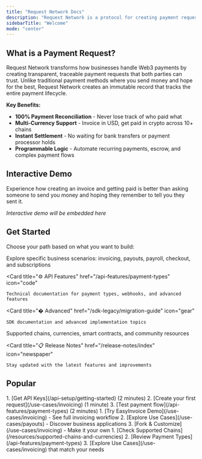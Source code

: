 ---
title: "Request Network Docs"
description: "Request Network is a protocol for creating payment requests and reconciling payments."
sidebarTitle: "Welcome"
mode: "center"
---

## What is a Payment Request?

Request Network transforms how businesses handle Web3 payments by creating transparent, traceable payment requests that both parties can trust. Unlike traditional payment methods where you send money and hope for the best, Request Network creates an immutable record that tracks the entire payment lifecycle.

**Key Benefits:**
- **100% Payment Reconciliation** - Never lose track of who paid what
- **Multi-Currency Support** - Invoice in USD, get paid in crypto across 10+ chains
- **Instant Settlement** - No waiting for bank transfers or payment processor holds
- **Programmable Logic** - Automate recurring payments, escrow, and complex payment flows

## Interactive Demo

<Card title="🚀 Try Request Network (Coming Soon)" icon="play">
  Experience how creating an invoice and getting paid is better than asking someone to send you money and hoping they remember to tell you they sent it.
  
  *Interactive demo will be embedded here*
</Card>

## Get Started

Choose your path based on what you want to build:

<CardGroup cols={3}>
  <Card 
    title="📄 Use Cases" 
    href="/use-cases/invoicing"
    icon="use-case"
  >
    Explore specific business scenarios: invoicing, payouts, payroll, checkout, and subscriptions
  </Card>
  
  <Card 
    title="⚙️ API Features" 
    href="/api-features/payment-types"
    icon="code"
  >
    Technical documentation for payment types, webhooks, and advanced features
  </Card>
  
  <Card 
    title="� Advanced" 
    href="/sdk-legacy/migration-guide"
    icon="gear"
  >
    SDK documentation and advanced implementation topics
  </Card>
</CardGroup>

<CardGroup cols={2}>
  <Card 
    title="🌐 Resources" 
    href="/resources/supported-chains-and-currencies"
    icon="globe"
  >
    Supported chains, currencies, smart contracts, and community resources
  </Card>
  
  <Card 
    title="📋 Release Notes" 
    href="/release-notes/index"
    icon="newspaper"
  >
    Stay updated with the latest features and improvements
  </Card>
</CardGroup>

## Popular

<AccordionGroup>
  <Accordion title="🏃‍♂️ Quick Start - I want to test the API now">
    1. [Get API Keys](/api-setup/getting-started) (2 minutes)
    2. [Create your first request](/use-cases/invoicing) (1 minute)
    3. [Test payment flow](/api-features/payment-types) (2 minutes)
  </Accordion>
  
  <Accordion title="🔍 Demo Explorer - Show me what's possible">
    1. [Try EasyInvoice Demo](/use-cases/invoicing) - See full invoicing workflow
    2. [Explore Use Cases](/use-cases/payouts) - Discover business applications  
    3. [Fork & Customize](/use-cases/invoicing) - Make it your own
  </Accordion>
  
  <Accordion title="🏗️ Integration Planning - I need to understand compatibility">
    1. [Check Supported Chains](/resources/supported-chains-and-currencies)
    2. [Review Payment Types](/api-features/payment-types)
    3. [Explore Use Cases](/use-cases/invoicing) that match your needs
  </Accordion>
</AccordionGroup>